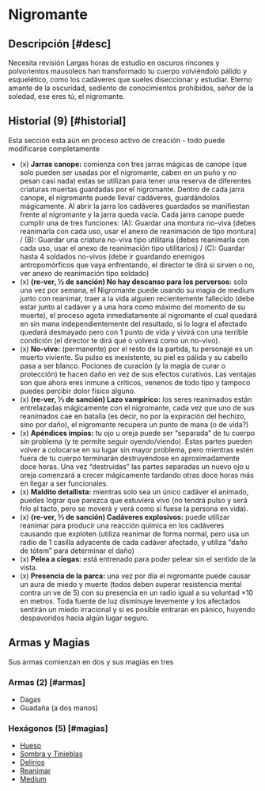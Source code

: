 
# Nigromante

<Bleed>
  <Screenshot src={necroImage} alt="placeholder" full />
</Bleed>

## Descripción [#desc]

<Callout type="warning" emoji="🔎">
  Necesita revisión
</Callout>
Largas horas de estudio en oscuros rincones y polvorientos mausoleos han transformado
tu cuerpo volviéndolo pálido y esquelético, como los cadáveres que sueles diseccionar
y estudiar. Eterno amante de la oscuridad, sediento de conocimientos prohibidos,
señor de la soledad, ese eres tú, el nigromante.

## Historial (9) [#historial]

<Callout type="error" emoji="⛔">
  Esta sección esta aún en proceso activo de creación - todo puede modificarse completamente
</Callout>

- (x) **Jarras canope:** comienza con tres jarras mágicas de canope (que solo pueden ser usadas por el nigromante, caben en un puño y no pesan casi nada) estas se utilizan para tener una reserva de diferentes criaturas muertas guardadas por el nigromante. Dentro de cada jarra canope, el nigromante puede llevar cadáveres, guardándolos mágicamente. Al abrir la jarra los cadáveres guardados se manifiestan frente al nigromante y la jarra queda vacía. Cada jarra canope puede cumplir una de tres funciones: (A): Guardar una montura no-viva (debes reanimarla con cada uso, usar el anexo de reanimación de tipo montura) / (B): Guardar una criatura no-viva tipo utilitaria (debes reanimarla con cada uso, usar el anexo de reanimación tipo utilitarios) / (C): Guardar hasta 4 soldados no-vivos (debe ir guardando enemigos antropomórficos que vaya enfrentando, el director te dirá si sirven o no, ver anexo de reanimación tipo soldado)
- (x) **(re-ver, ½ de sanción) No hay descanso para los perversos:** solo una vez por semana, el Nigromante puede usando su magia de medium junto con reanimar, traer a la vida alguien recientemente fallecido (debe estar junto al cadáver y a una hora como máximo del momento de su muerte), el proceso agota inmediatamente al nigromante el cual quedará en sin mana independientemente del resultado, si lo logra el afectado quedará desmayado pero con 1 punto de vida y vivirá con una terrible condición (el director te dirá qué o volverá como un no-vivo).
- (x) **No-vivo:** (permanente) por el resto de la partida, tu personaje es un muerto viviente. Su pulso es inexistente, su piel es pálida y su cabello pasa a ser blanco. Pociones de curación (y la magia de curar o protección) te hacen daño en vez de sus efectos curativos. Las ventajas son que ahora eres inmune a críticos, venenos de todo tipo y tampoco puedes percibir dolor físico alguno.
- (x) **(re-ver, ⅓ de sanción) Lazo vampírico:** los seres reanimados están entrelazadas mágicamente con el nigromante, cada vez que uno de sus reanimados cae en batalla (es decir, no por la expiración del hechizo, sino por daño), el nigromante recupera un punto de mana (o de vida?) 
- (x) **Apéndices impíos:** tu ojo u oreja puede ser “separada” de tu cuerpo sin problema (y te permite seguir oyendo/viendo). Estas partes pueden volver a colocarse en su lugar sin mayor problema, pero mientras estén fuera de tu cuerpo terminarán destruyéndose en aproximadamente doce horas. Una vez “destruidas” las partes separadas un nuevo ojo u oreja comenzará a crecer mágicamente tardando otras doce horas más en llegar a ser funcionales.
- (x) **Maldito detallista:** mientras solo sea un único cadáver el animado, puedes lograr que parezca que estuviera vivo (no tendrá pulso y será frío al tacto, pero se moverá y verá como si fuese la persona en vida). 
- (x) **(re-ver, ⅓ de sanción) Cadáveres explosivos:** puede utilizar reanimar para producir una reacción química en los cadáveres causando que exploten (utiliza reanimar de forma normal, pero usa un radio de 1 casilla adyacente de cada cadáver afectado, y utiliza “daño de tótem” para determinar el daño)
- (x) **Pelea a ciegas:** está entrenado para poder pelear sin el sentido de la vista.
- (x) **Presencia de la parca:** una vez por día el nigromante puede causar un aura de miedo y muerte (todos deben superar resistencia mental contra un ve de 5) con su presencia en un radio igual a su voluntad ×10 en metros. Toda fuente de luz disminuye levemente y los afectados sentirán un miedo irracional y si es posible entraran en pánico, huyendo despavoridos hacia algún lugar seguro.

## Armas y Magias
Sus armas comienzan en dos y sus magias en tres

### Armas (2) [#armas]

- Dagas
- Guadaña (a dos manos)

### Hexágonos (5) [#magias]

- [Hueso](/docs/list-hexagons/e01)
- [Sombra y Tinieblas](/docs/list-hexagons/e01)
- [Delirios](/docs/list-hexagons/e06)
- [Reanimar](/docs/list-hexagons/e20)
- [Medium](/docs/list-hexagons/e21)
